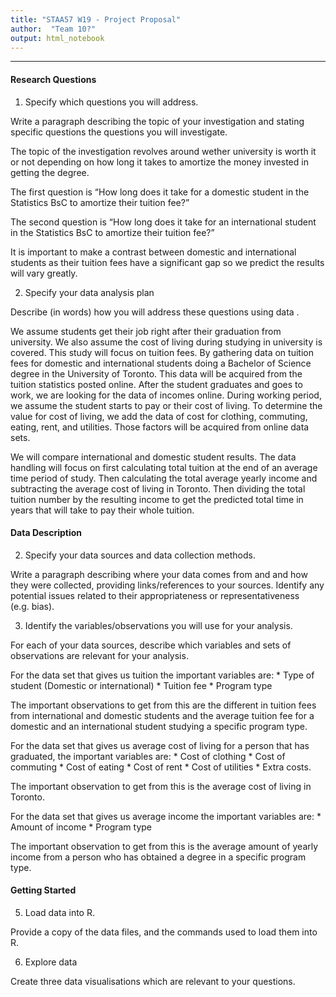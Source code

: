 ```yaml
---
title: "STAA57 W19 - Project Proposal"
author:  "Team 10?"
output: html_notebook
---
```


***

#### Research Questions

1. Specify which questions you will address.

Write a paragraph describing the topic of your investigation and stating specific questions the questions you will investigate.

The topic of the investigation revolves around wether university is worth it or not depending on how long it takes to amortize the money invested in getting the degree.

The first question is "How long does it take for a domestic student in the Statistics BsC to amortize their tuition fee?"

The second question is "How long does it take for an international student in the Statistics BsC to amortize their tuition fee?"

It is important to make a contrast between domestic and international students as their tuition fees have a significant gap so we predict the results will vary greatly.


2. Specify your data analysis plan 

Describe (in words) how you will address these questions using data .

We assume students get their job right after their graduation from university. We also assume the cost of living during studying in university is covered. This study will focus on tuition fees. By gathering data on tuition fees for domestic and international students doing a Bachelor of Science degree in the University of Toronto. This data will be acquired from the tuition statistics posted online. After the student graduates and goes to work, we are looking for the data of incomes online. During working period, we assume the student starts to pay or their cost of living. To determine the value for cost of living, we add the data of cost for clothing, commuting, eating, rent, and utilities. Those factors will be acquired from online data sets.

We will compare international and domestic student results. The data handling will focus on first calculating total tuition at the end of an average time period of study. Then calculating the total average yearly income and subtracting the average cost of living in Toronto. Then dividing the total tuition number by the resulting income to get the predicted total time in years that will take to pay their whole tuition.

#### Data Description

2. Specify your data sources and data collection methods.

Write a paragraph describing where your data comes from and and how they were collected, providing links/references to your sources. Identify any potential issues related to their appropriateness or representativeness (e.g. bias). 

3. Identify the variables/observations you will use for your analysis.

For each of your data sources, describe which variables and sets of observations are relevant for your analysis.

For the data set that gives us tuition the important variables are:
* Type of student (Domestic or international)
* Tuition fee
* Program type

The important observations to get from this are the different in tuition fees from international and domestic students and the average tuition fee for a domestic and an international student studying a specific program type.

For the data set that gives us average cost of living for a person that has graduated, the important variables are:
* Cost of clothing
* Cost of commuting
* Cost of eating
* Cost of rent
* Cost of utilities
* Extra costs.

The important observation to get from this is the average cost of living in Toronto.

For the data set that gives us average income the important variables are:
* Amount of income 
* Program type

The important observation to get from this is the average amount of yearly income from a person who has obtained a degree in a specific program type.

#### Getting Started 

5. Load data into R.

Provide a copy of the data files, and the commands used to load them into R. 

6. Explore data 

Create three data visualisations which are relevant to your questions.

